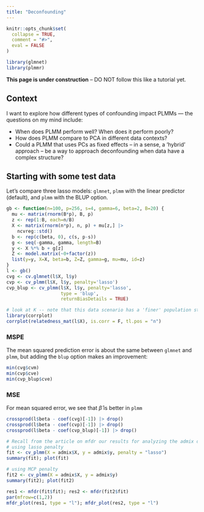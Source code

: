 ```yaml
---
title: "Deconfounding"
---
```


```r
knitr::opts_chunk$set(
  collapse = TRUE,
  comment = "#>",
  eval = FALSE
)
```

```r
library(glmnet)
library(plmmr)
```


**This page is under construction** -- DO NOT follow this like a tutorial yet.

## Context 

I want to explore how different types of confounding impact PLMMs --- the questions on my mind include: 

  * When does PLMM perform well? When does it perform poorly? 
  * How does PLMM compare to PCA in different data contexts? 
  * Could a PLMM that uses PCs as fixed effects -- in a sense, a 'hybrid' approach -- be a way to approach deconfounding when data have a complex structure? 
  
## Starting with some test data 

Let's compare three lasso models: `glmnet`, `plmm` with the linear predictor (default), and `plmm` with the BLUP option. 

```r
gb <- function(n=100, p=256, s=4, gamma=6, beta=2, B=20) {
  mu <- matrix(rnorm(B*p), B, p)
  z <- rep(1:B, each=n/B)
  X <- matrix(rnorm(n*p), n, p) + mu[z,] |>
    ncvreg::std()
  b <- rep(c(beta, 0), c(s, p-s))
  g <- seq(-gamma, gamma, length=B)
  y <- X %*% b + g[z]
  Z <- model.matrix(~0+factor(z))
  list(y=y, X=X, beta=b, Z=Z, gamma=g, mu=mu, id=z)
}
l <- gb()
cvg <- cv.glmnet(l$X, l$y)
cvp <- cv_plmm(l$X, l$y, penalty='lasso')
cvp_blup <- cv_plmm(l$X, l$y, penalty='lasso',
                    type = 'blup',
                    returnBiasDetails = TRUE)

# look at K -- note that this data scenario has a 'finer' population structure
library(corrplot)
corrplot(relatedness_mat(l$X), is.corr = F, tl.pos = "n")

```

### MSPE

The mean squared prediction error is about the same between `glmnet` and `plmm`, but adding the `blup` option makes an improvement: 

```r
min(cvg$cvm)
min(cvp$cve)
min(cvp_blup$cve)
```

### MSE

For mean squared error, we see that $\hat \beta$ is better in `plmm`

```r
crossprod(l$beta - coef(cvg)[-1]) |> drop()
crossprod(l$beta - coef(cvp)[-1]) |> drop()
crossprod(l$beta - coef(cvp_blup)[-1]) |> drop()
```



```r
# Recall from the article on mfdr our results for analyzing the admix data: 
# using lasso penalty 
fit <- cv_plmm(X = admix$X, y = admix$y, penalty = "lasso") 
summary(fit); plot(fit)

# using MCP penalty 
fit2 <- cv_plmm(X = admix$X, y = admix$y)
summary(fit2); plot(fit2)

res1 <- mfdr(fit$fit); res2 <- mfdr(fit2$fit)
par(mfrow=c(1,2))
mfdr_plot(res1, type = "l"); mfdr_plot(res2, type = "l")
```




